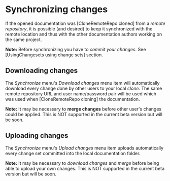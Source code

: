 = Synchronizing changes =

If the opened documentation was [CloneRemoteRepo cloned] from a ''remote repository'', it is possible (and desired) to keep it synchronized with the remote location and thus with the other documentation authors working on the same project.

'''Note:''' Before synchronizing you have to ''commit your changes''. See [UsingChangesets using change sets] section.

== Downloading changes ==
The ''Synchronize'' menu's ''Download changes'' menu item will automatically download every change done by other users to your local ''clone''. The same remote repository URL and user name/password pair will be used which was used when [CloneRemoteRepo cloning] the documentation.

'''Note:''' It may be necessary to '''merge changes''' before other user's changes could be applied. This is NOT supported in the current beta version but will be soon.

== Uploading changes ==
The ''Synchronize'' menu's ''Upload changes'' menu item uploads automatically every change set committed into the local documentation folder.

'''Note:''' It may be necessary to ''download changes'' and ''merge'' before being able to upload your own changes. This is NOT supported in the current beta version but will be soon.
